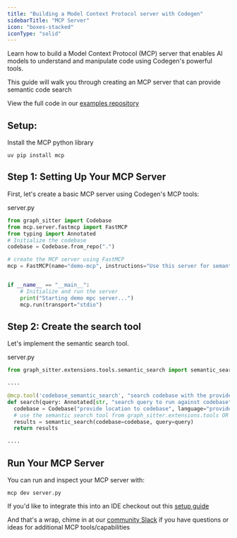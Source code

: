 ```yaml
---
title: "Building a Model Context Protocol server with Codegen"
sidebarTitle: "MCP Server"
icon: "boxes-stacked"
iconType: "solid"
---
```


Learn how to build a Model Context Protocol (MCP) server that enables AI models to understand and manipulate code using Codegen's powerful tools.

This guide will walk you through creating an MCP server that can provide semantic code search

<Info>View the full code in our [examples repository](https://github.com/codegen-sh/graph-sitter/tree/develop/src/graph_sitter.extensions/mcp)</Info>


## Setup:
Install the MCP python library
```
uv pip install mcp
```

## Step 1: Setting Up Your MCP Server

First, let's create a basic MCP server using Codegen's MCP tools:

server.py
```python
from graph_sitter import Codebase
from mcp.server.fastmcp import FastMCP
from typing import Annotated
# Initialize the codebase
codebase = Codebase.from_repo(".")

# create the MCP server using FastMCP
mcp = FastMCP(name="demo-mcp", instructions="Use this server for semantic search of codebases")


if __name__ == "__main__":
    # Initialize and run the server
    print("Starting demo mpc server...")
    mcp.run(transport="stdio")

```

## Step 2: Create the search tool

Let's implement the semantic search tool.

server.py
```python
from graph_sitter.extensions.tools.semantic_search import semantic_search

....

@mcp.tool('codebase_semantic_search', "search codebase with the provided query")
def search(query: Annotated[str, "search query to run against codebase"]):
  codebase = Codebase("provide location to codebase", language="provide codebase Language")
  # use the semantic search tool from graph_sitter.extensions.tools OR write your own
  results = semantic_search(codebase=codebase, query=query)
  return results

....
```

## Run Your MCP Server

You can run and inspect your MCP server with:

```
mcp dev server.py
```

If you'd like to integrate this into an IDE checkout out this [setup guide](/introduction/ide-usage#mcp-server-setup)

And that's a wrap, chime in at our [community
  Slack](https://community.codegen.com) if you have questions or ideas for additional MCP tools/capabilities
